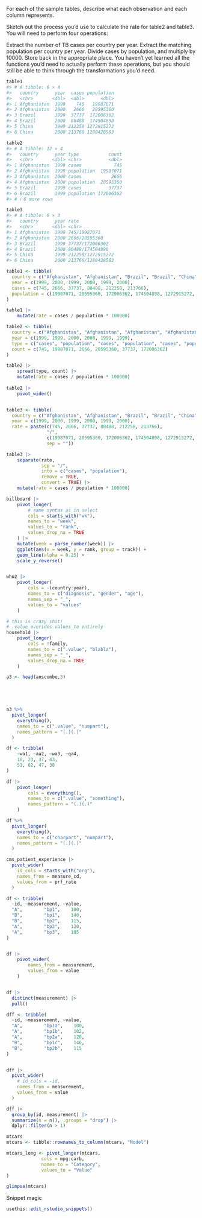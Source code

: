 For each of the sample tables, describe what each observation and each column represents.

Sketch out the process you’d use to calculate the rate for table2 and table3. You will need to perform four operations:

Extract the number of TB cases per country per year.
Extract the matching population per country per year.
Divide cases by population, and multiply by 10000.
Store back in the appropriate place.
You haven’t yet learned all the functions you’d need to actually perform these operations, but you should still be able to think through the transformations you’d need.


```r
table1
#> # A tibble: 6 × 4
#>   country      year  cases population
#>   <chr>       <dbl>  <dbl>      <dbl>
#> 1 Afghanistan  1999    745   19987071
#> 2 Afghanistan  2000   2666   20595360
#> 3 Brazil       1999  37737  172006362
#> 4 Brazil       2000  80488  174504898
#> 5 China        1999 212258 1272915272
#> 6 China        2000 213766 1280428583

table2
#> # A tibble: 12 × 4
#>   country      year type           count
#>   <chr>       <dbl> <chr>          <dbl>
#> 1 Afghanistan  1999 cases            745
#> 2 Afghanistan  1999 population  19987071
#> 3 Afghanistan  2000 cases           2666
#> 4 Afghanistan  2000 population  20595360
#> 5 Brazil       1999 cases          37737
#> 6 Brazil       1999 population 172006362
#> # ℹ 6 more rows

table3
#> # A tibble: 6 × 3
#>   country      year rate             
#>   <chr>       <dbl> <chr>            
#> 1 Afghanistan  1999 745/19987071     
#> 2 Afghanistan  2000 2666/20595360    
#> 3 Brazil       1999 37737/172006362  
#> 4 Brazil       2000 80488/174504898  
#> 5 China        1999 212258/1272915272
#> 6 China        2000 213766/1280428583
```


```r
table1 <- tibble(
  country = c("Afghanistan", "Afghanistan", "Brazil", "Brazil", "China", "China"),
  year = c(1999, 2000, 1999, 2000, 1999, 2000),
  cases = c(745, 2666, 37737, 80488, 212258, 213766),
  population = c(19987071, 20595360, 172006362, 174504898, 1272915272, 1280428583)
)

table1 |> 
    mutate(rate = cases / population * 100000)

table2 <- tibble(
  country = c("Afghanistan", "Afghanistan", "Afghanistan", "Afghanistan", "Brazil", "Brazil"),
  year = c(1999, 1999, 2000, 2000, 1999, 1999),
  type = c("cases", "population", "cases", "population", "cases", "population"),
  count = c(745, 19987071, 2666, 20595360, 37737, 172006362)
)

table2 |> 
    spread(type, count) |> 
    mutate(rate = cases / population * 100000)
    
table2 |> 
    pivot_wider()


table3 <- tibble(
  country = c("Afghanistan", "Afghanistan", "Brazil", "Brazil", "China", "China"),
  year = c(1999, 2000, 1999, 2000, 1999, 2000),
  rate = paste(c(745, 2666, 37737, 80488, 212258, 213766),
               "/",
               c(19987071, 20595360, 172006362, 174504898, 1272915272, 1280428583),
               sep = ""))

table3 |> 
    separate(rate, 
             sep = "/",
             into = c("cases", "population"),
             remove = TRUE,
             convert = TRUE) |> 
    mutate(rate = cases / population * 100000)
```

```r
billboard |> 
    pivot_longer(
        # same syntax as in select
        cols = starts_with("wk"),
        names_to = "week",
        values_to = "rank",
        values_drop_na = TRUE
    ) |> 
    mutate(week = parse_number(week)) |> 
    ggplot(aes(x = week, y = rank, group = track)) +
    geom_line(alpha = 0.25) +
    scale_y_reverse()


who2 |> 
    pivot_longer(
        cols = -(country:year),
        names_to = c("diagnosis", "gender", "age"),
        names_sep = "_",
        values_to = "values"
    )

# this is crazy shit!
# .value overides values_to entirely
household |> 
    pivot_longer(
        cols = !family,
        names_to = c(".value", "blabla"),
        names_sep = "_",
        values_drop_na = TRUE
    )
```

```r
a3 <- head(anscombe,3)



    

a3 %>%
  pivot_longer(
    everything(),
    names_to = c(".value", "numpart"),
    names_pattern = "(.)(.)"
  )

df <- tribble(
    ~wa1, ~aa2, ~wa3, ~qa4,
    10, 23, 37, 43,
    51, 62, 47, 38
)

df |> 
    pivot_longer(
        cols = everything(),
        names_to = c(".value", "something"),
        names_pattern = "(.)(.)"
    )

df %>%
  pivot_longer(
    everything(),
    names_to = c("charpart", "numpart"),
    names_pattern = "(.)(.)"
  )
```

```r
cms_patient_experience |> 
  pivot_wider(
    id_cols = starts_with("org"),
    names_from = measure_cd,
    values_from = prf_rate
  )
```

```r
df <- tribble(
  ~id, ~measurement, ~value,
  "A",        "bp1",    100,
  "B",        "bp1",    140,
  "B",        "bp2",    115, 
  "A",        "bp2",    120,
  "A",        "bp3",    105
)


df |> 
    pivot_wider(
        names_from = measurement,
        values_from = value 
    )


df |> 
  distinct(measurement) |> 
  pull()
```


```r
dff <- tribble(
  ~id, ~measurement, ~value,
  "A",        "bp1a",    100,
  "A",        "bp1b",    102,
  "A",        "bp2a",    120,
  "B",        "bp1c",    140, 
  "B",        "bp2b",    115
)


dff |>
  pivot_wider(
    # id_cols = -id, 
    names_from = measurement,
    values_from = value
  )

dff |> 
  group_by(id, measurement) |> 
  summarize(n = n(), .groups = "drop") |> 
  dplyr::filter(n > 1)
```


```r
mtcars
mtcars <- tibble::rownames_to_column(mtcars, "Model")

mtcars_long <- pivot_longer(mtcars,
             cols = mpg:carb,
             names_to = "Category",
             values_to = "Value"
)

glimpse(mtcars)

```

Snippet magic

```r
usethis::edit_rstudio_snippets()
```

